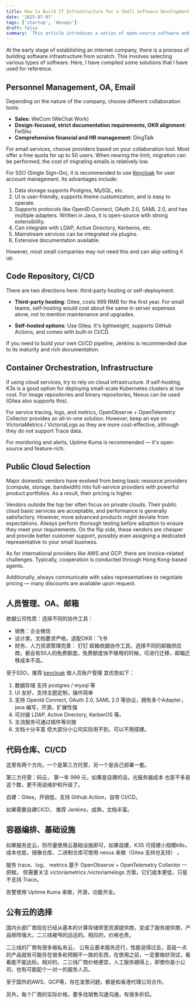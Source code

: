 ```yaml
---
title: How to Build IT Infrastructure for a Small Software Development Company in China in 2025
date: '2025-07-07'
tags: ['startup', 'devops']
draft: false
summary: 'This article introduces a series of open-source software and SAAS platforms that help quickly set up IT development infrastructure. translated from GitHub issue: https://github.com/timzaak/blog/issues/49'
---
```


At the early stage of establishing an internet company, there is a process of building software infrastructure from scratch. This involves selecting various types of software. Here, I have compiled some solutions that I have used for reference.

## Personnel Management, OA, Email

Depending on the nature of the company, choose different collaboration tools:

- **Sales**: WeCom (WeChat Work)
- **Design-focused, strict documentation requirements, OKR alignment**: FeiShu
- **Comprehensive financial and HR management**: DingTalk

For email services, choose providers based on your collaboration tool. Most offer a free quota for up to 50 users. When nearing the limit, migration can be performed; the cost of migrating emails is relatively low.

For SSO (Single Sign-On), it is recommended to use [Keycloak](https://www.keycloak.org/) for user account management. Its advantages include:

1. Data storage supports Postgres, MySQL, etc.
2. UI is user-friendly, supports theme customization, and is easy to operate.
3. Supports protocols like OpenID Connect, OAuth 2.0, SAML 2.0, and has multiple adapters. Written in Java, it is open-source with strong extensibility.
4. Can integrate with LDAP, Active Directory, Kerberos, etc.
5. Mainstream services can be integrated via plugins.
6. Extensive documentation available.

However, most small companies may not need this and can skip setting it up.

## Code Repository, CI/CD

There are two directions here: third-party hosting or self-deployment.

- **Third-party hosting**: Gitee, costs 999 RMB for the first year. For small teams, self-hosting would cost about the same in server expenses alone, not to mention maintenance and upgrades.

- **Self-hosted options**: Use Gitea. It's lightweight, supports GitHub Actions, and comes with built-in CI/CD.

If you need to build your own CI/CD pipeline, Jenkins is recommended due to its maturity and rich documentation.

## Container Orchestration, Infrastructure

If using cloud services, try to rely on cloud infrastructure. If self-hosting, K3s is a good option for deploying small-scale Kubernetes clusters at low cost. For image repositories and binary repositories, Nexus can be used (Gitea also supports this).

For service tracing, logs, and metrics, OpenObserve + OpenTelemetry Collector provides an all-in-one solution. However, keep an eye on VictoriaMetrics / VictoriaLogs as they are more cost-effective, although they do not support Trace data.

For monitoring and alerts, Uptime Kuma is recommended — it's open-source and feature-rich.

## Public Cloud Selection

Major domestic vendors have evolved from being basic resource providers (compute, storage, bandwidth) into full-service providers with powerful product portfolios. As a result, their pricing is higher.

Vendors outside the top tier often focus on private clouds. Their public cloud basic services are acceptable, and performance is generally satisfactory. However, more advanced products might deviate from expectations. Always perform thorough testing before adoption to ensure they meet your requirements. On the flip side, these vendors are cheaper and provide better customer support, possibly even assigning a dedicated representative to your small business.

As for international providers like AWS and GCP, there are invoice-related challenges. Typically, cooperation is conducted through Hong Kong-based agents.

Additionally, always communicate with sales representatives to negotiate pricing — many discounts are available upon request.




## 人员管理、OA、邮箱


依据公司性质：选择不同的协作工具：
- 销售：企业微信
- 设计类，文档要求严格，适配OKR：飞书
- 财务、人力资源管理完善： 钉钉
邮箱依据协作工具，选择不同的邮箱供应商，都会有50人的免费额度。免费额度快不够用的时候，可进行迁移，邮箱迁移成本不高。

至于SSO，推荐 [keycloak](https://www.keycloak.org/) 做人员账户管理 其优势如下：
1. 数据存储 支持 postgres / mysql 等
2. UI 友好，支持主题定制，操作简单
3. 支持 OpenId Connect, OAuth 2.0, SAML 2.0 等协议，拥有多个Adapter，java 编写，开源，扩展性强
4. 可对接 LDAP, Active Directory,  KerberOS 等。
5. 主流服务可通过插件等对接
6. 文档十分丰富
但大部分小公司实际用不到，可以不用搭建。

## 代码仓库、CI/CD
这里有两个方向，一个是第三方托管，另一个是自己部署一套。

第三方托管：码云， 第一年 999 元，如果是自建的话，光服务器成本 也差不多是这个数，更不用说维护和升级了。

自建：Gitea，开销低，支持 Github Action，自带 CI/CD。

如果需要自建CICD， 推荐 Jenkins，成熟，文档丰富。

## 容器编排、基础设施
如果服务走云，则尽量使用云基础设施即可，如果自建，K3S 可搭建小规模k8s，成本也低，镜像仓库、二进制仓库可使用 nexus 来做（Gitea 支持也支持） 。

服务 trace、log、 metrics 基于 OpenObserve + OpenTelemetry Collector 一把梭。 但需要关注 victoriametrics /victoriamelogs 方案，它们成本更低，只是不支持 Trace。

告警使用 Uptime Kuma 来做，开源，功能齐全。

## 公有云的选择
国内头部厂商现在已经从基本的计算存储带宽资源提供商，变成了服务提供商，产品矩阵强大，二三线被甩的远远的。相应的，价格也贵。

二三线的厂商有很多做私有云， 公有云基本服务还行，性能说得过去，高级一点的产品就有可能存在很多和预期不一致的东西，在使用之前，一定要做好测试，看看能不能达标。相对的，二三线厂商价格便宜，人工服务跟得上，即使你是小公司，也有可能配个一对一的服务人员。

至于国外的AWS、GCP等，存在发票问题，都是和香港代理公司合作。

另外，每个厂商的实际价格，要多找销售沟通沟通，有很多折扣。
